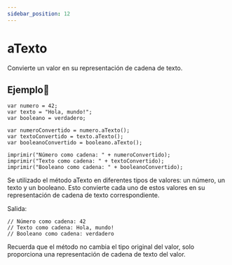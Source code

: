 ```yaml
---
sidebar_position: 12
---
```



# aTexto
Convierte un valor en su representación de cadena de texto.

## Ejemplo📝

```dummy
var numero = 42;
var texto = "Hola, mundo!";
var booleano = verdadero;

var numeroConvertido = numero.aTexto();
var textoConvertido = texto.aTexto();
var booleanoConvertido = booleano.aTexto();

imprimir("Número como cadena: " + numeroConvertido);
imprimir("Texto como cadena: " + textoConvertido);
imprimir("Booleano como cadena: " + booleanoConvertido);
```
Se utilizado el método aTexto en diferentes tipos de valores: un número, un texto y un booleano. Esto convierte cada uno de estos valores en su representación de cadena de texto correspondiente.

Salida:

```dummy
// Número como cadena: 42
// Texto como cadena: Hola, mundo!
// Booleano como cadena: verdadero
```
Recuerda que el método no cambia el tipo original del valor, solo proporciona una representación de cadena de texto del valor.